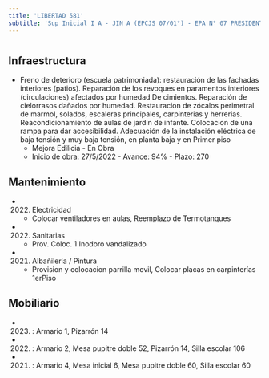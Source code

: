 ```yaml
---
title: 'LIBERTAD 581'
subtitle: 'Sup Inicial I A - JIN A (EPCJS 07/01°) - EPA N° 07 PRESIDENTE ROCA - EPC N° 07 PRESIDENTE ROCA'
---
```


#
## Infraestructura

* Freno de deterioro (escuela patrimoniada): restauración de las fachadas interiores (patios). Reparación de los revoques en paramentos interiores (circulaciones) afectados por humedad
De cimientos. Reparación de cielorrasos dañados por humedad.  Restauracion de zócalos perimetral de marmol, solados, escaleras principales, carpinterias y herrerias. Reacondicionamiento de aulas de jardín de infante. Colocacion de una rampa para dar accesibilidad. Adecuación de la instalación eléctrica de baja tensión y muy baja tensión, en planta baja y en
Primer piso 
    + Mejora Edilicia - En Obra 
    + Inicio de obra: 27/5/2022 - Avance: 94% - Plazo: 270 






## Mantenimiento

*  (2022) Electricidad 
    + Colocar ventiladores en aulas, Reemplazo de Termotanques

*  (2022) Sanitarias 
    + Prov. Coloc. 1 Inodoro vandalizado

*  (2021) Albañileria / Pintura 
    + Provision y colocacion parrilla movil, Colocar placas en carpinterías 1erPiso





## Mobiliario

*  (2023) : Armario 1, Pizarrón 14 

*  (2022) : Armario 2, Mesa pupitre doble 52, Pizarrón 14, Silla escolar 106 

*  (2021) : Armario 4, Mesa inicial 6, Mesa pupitre doble 60, Silla escolar 60 




